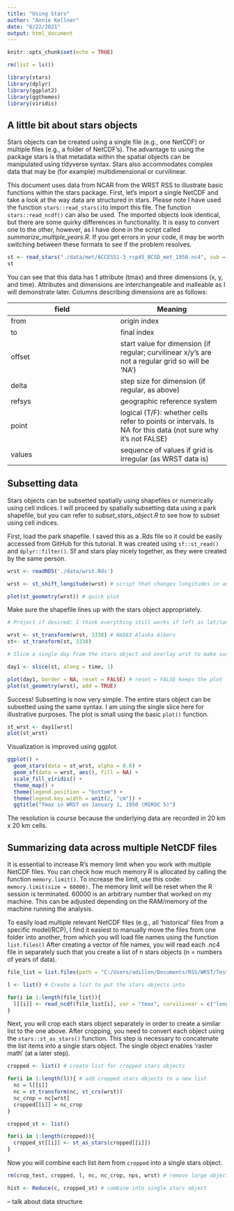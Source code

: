 ```yaml
---
title: "Using Stars"
author: "Annie Kellner"
date: "6/22/2021"
output: html_document
---
```


```r
knitr::opts_chunk$set(echo = TRUE)

```


```r

rm(list = ls())

library(stars)
library(dplyr)
library(ggplot2)
library(ggthemes)
library(viridis)

```


## A little bit about stars objects

Stars objects can be created using a single file (e.g., one NetCDF) or multiple files (e.g., a folder of NetCDF's). The advantage to using the package stars is that metadata within the spatial objects can be manipulated using tidyverse syntax. Stars also accommodates complex data that may be (for example) multidimensional or curvilinear. 

This document uses data from NCAR from the WRST RSS to illustrate basic functions within the stars package. First, let's import a single NetCDF and take a look at the way data are structured in stars. Please note I have used the function `stars::read_stars()`to import this file. The function `stars::read_ncdf()` can also be used. The imported objects look identical, but there are some quirky differences in functionality. It is easy to convert one to the other, however, as I have done in the script called *summarize_multiple_years.R*. If you get errors in your code, it may be worth switching between these formats to see if the problem resolves. 

```r

st <- read_stars("./data/met/ACCESS1-3_rcp45_BCSD_met_1950.nc4", sub = "tmax", curvilinear = c("longitude", "latitude"))
st
```

You can see that this data has 1 attribute (tmax) and three dimensions (x, y, and time). Attributes and dimensions are interchangeable and malleable as I will demonstrate later. Columns describing dimensions are as follows: 


**field**   |   **Meaning**
----------- |   -----------
from        |   origin index 
to          |   final index 
offset      |   start value for dimension (if regular; curvilinear x/y's are not a regular grid so will be 'NA')
delta       |   step size for dimension (if regular, as above)
refsys      |   geographic reference system
point       |   logical (T/F): whether cells refer to points or intervals. Is NA for this data (not sure why it's not FALSE)
values      |   sequence of values if grid is irregular (as WRST data is)

  
## Subsetting data

Stars objects can be subsetted spatially using shapefiles or numerically using cell indices. I will proceed by spatially subsetting data using a park shapefile, but you can refer to *subset_stars_object.R* to see how to subset using cell indices. 

First, load the park shapefile. I saved this as a .Rds file so it could be easily accessed from GitHub for this tutorial. It was created using `sf::st_read()` and `dplyr::filter()`. Sf and stars play nicely together, as they were created by the same person. 

```r

wrst <- readRDS('./data/wrst.Rds') 

wrst <- st_shift_longitude(wrst) # script that changes longitudes in an sf object to 360 (rather than use negative numbers; this matches the NCAR data format)

plot(st_geometry(wrst)) # quick plot 

```


Make sure the shapefile lines up with the stars object appropriately.

```r

# Project if desired; I think everything still works if left as lat/long

wrst <- st_transform(wrst, 3338) # NAD83 Alaska Albers
st<- st_transform(st, 3338)

# Slice a single day from the stars object and overlay wrst to make sure everything lines up

day1 <- slice(st, along = time, 1)

plot(day1, border = NA, reset = FALSE) # reset = FALSE keeps the plot 'open' for more layers
plot(st_geometry(wrst), add = TRUE) 

```

Success! Subsetting is now very simple. The entire stars object can be subsetted using the same syntax. I am using the single slice here for illustrative purposes. The plot is small using the basic `plot()` function. 

```r

st_wrst <- day1[wrst] 
plot(st_wrst)

```

Visualization is improved using ggplot. 

```r

ggplot() + 
  geom_stars(data = st_wrst, alpha = 0.8) + 
  geom_sf(data = wrst, aes(), fill = NA) + 
  scale_fill_viridis() + 
  theme_map() +
  theme(legend.position = "bottom") +
  theme(legend.key.width = unit(2, "cm")) + 
  ggtitle("Tmax in WRST on January 1, 1950 (MIROC 5)")

```

The resolution is course because the underlying data are recorded in 20 km x 20 km cells.


## Summarizing data across multiple NetCDF files

It is essential to increase R's memory limit when you work with multiple NetCDF files. You can check how much memory R is allocated by calling the function `memory.limit()`. To increase the limit, use this code: `memory.limit(size = 60000)`. The memory limit will be reset when the R session is terminated. 60000 is an arbitrary number that worked on my machine. This can be adjusted depending on the RAM/memory of the machine running the analysis.  

To easily load multiple relevant NetCDF files (e.g., all 'historical' files from a specific model/RCP), I find it easiest to manually move the files from one folder into another, from which you will load file names using the function `list.files()` After creating a vector of file names, you will read each .nc4 file in separately such that you create a list of n stars objects (n = numbers of years of data). 

```r

file_list = list.files(path = "C:/Users/adillon/Documents/RSS/WRST/Test/met/Historical", pattern = '.nc4', full.names = TRUE) # MIROC5 RCP4.5 years 1950 - 2000

l <- list() # Create a list to put the stars objects into

for(i in 1:length(file_list)){
  l[[i]] <- read_ncdf(file_list[i], var = "tmax", curvilinear = c("longitude", "latitude"), proxy = TRUE) # need to read in as ncdf or coordinate system does not translate (not sure why)
}

```


Next, you will crop each stars object separately in order to create a similar list to the one above. After cropping, you need to convert each object using the `stars::st_as_stars()` function. This step is necessary to concatenate the list items into a single stars object. The single object enables 'raster math' (at a later step). 

```r

cropped <- list() # create list for cropped stars objects

for(i in 1:length(l)){ # add cropped stars objects to a new list
  nc = l[[i]]
  nc = st_transform(nc, st_crs(wrst))
  nc_crop = nc[wrst]
  cropped[[i]] = nc_crop
}

cropped_st <- list()

for(i in 1:length(cropped)){
  cropped_st[[i]] <- st_as_stars(cropped[[i]])
}

```

Now you will combine each list item from `cropped` into a single stars object.

```r

rm(crop_test, cropped, l, nc, nc_crop, nps, wrst) # remove large objects to free up memory

hist <- Reduce(c, cropped_st) # combine into single stars object 

```

-- talk about data structure










